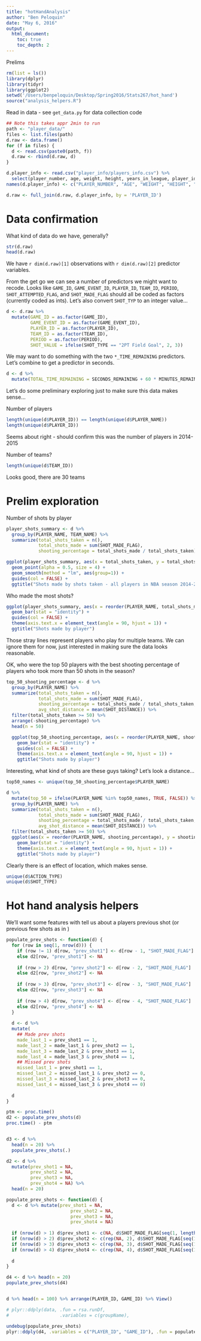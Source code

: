 ```yaml
---
title: "hotHandAnalysis"
author: "Ben Peloquin"
date: "May 6, 2016"
output: 
  html_document:
    toc: true
    toc_depth: 2
---
```


Prelims
```r
rm(list = ls())
library(dplyr)
library(tidyr)
library(ggplot2)
setwd('/Users/benpeloquin/Desktop/Spring2016/Stats267/hot_hand')
source("analysis_helpers.R")
```

Read in data - see `get_data.py` for data collection code
```r
## Note this takes appr 2min to run
path <- "player_data/"
files <- list.files(path)
d.raw <- data.frame()
for (f in files) {
  d <- read.csv(paste0(path, f))
  d.raw <- rbind(d.raw, d)
}

d.player_info <- read.csv("player_info/players_info.csv") %>%
  select(player_number, age, weight, height, years_in_league, player_id, position)
names(d.player_info) <- c("PLAYER_NUMBER", "AGE", "WEIGHT", "HEIGHT", "YEARS_IN_LEAGUE", "PLAYER_ID", "POSITION")

d.raw <- full_join(d.raw, d.player_info, by = 'PLAYER_ID')
```

# Data confirmation

What kind of data do we have, generally?
```r
str(d.raw)
head(d.raw)
```
We have `r dim(d.raw)[1]` observations with `r dim(d.raw)[2]` predictor variables.

From the get go we can see a number of predictors we might want to recode. Looks like `GAME_ID`, `GAME_EVENT_ID`, `PLAYER_ID`, `TEAM_ID`, `PERIOD`, `SHOT_ATTEMPTED_FLAG`, and `SHOT_MADE_FLAG` should all be coded as factors (currently coded as ints). Let's also convert `SHOT_TYP` to an integer value...
```r
d <- d.raw %>%
  mutate(GAME_ID = as.factor(GAME_ID),
         GAME_EVENT_ID = as.factor(GAME_EVENT_ID),
         PLAYER_ID = as.factor(PLAYER_ID),
         TEAM_ID = as.factor(TEAM_ID),
         PERIOD = as.factor(PERIOD),
         SHOT_VALUE = ifelse(SHOT_TYPE == "2PT Field Goal", 2, 3))
```

We may want to do something with the two `*_TIME_REMAINING` predictors. Let's combine to get a predictor in seconds.
```r
d <- d %>%
  mutate(TOTAL_TIME_REMAINING = SECONDS_REMAINING + 60 * MINUTES_REMAINING)
```

Let's do some preliminary exploring just to make sure this data makes sense...

Number of players
```r
length(unique(d$PLAYER_ID)) == length(unique(d$PLAYER_NAME))
length(unique(d$PLAYER_ID))
```
Seems about right - should confirm this was the number of players in 2014-2015

Number of teams?
```r
length(unique(d$TEAM_ID))
```
Looks good, there are 30 teams

# Prelim exploration

Number of shots by player
```r
player_shots_summary <- d %>%
  group_by(PLAYER_NAME, TEAM_NAME) %>%
  summarize(total_shots_taken = n(),
            total_shots_made = sum(SHOT_MADE_FLAG),
            shooting_percentage = total_shots_made / total_shots_taken)

ggplot(player_shots_summary, aes(x = total_shots_taken, y = total_shots_made, col = TEAM_NAME)) +
  geom_point(alpha = 0.5, size = 4) +
  geom_smooth(method = "lm", aes(group=1)) + 
  guides(col = FALSE) +
  ggtitle("Shots made by shots taken - all players in NBA season 2014-2015")
```

Who made the most shots?
```r
ggplot(player_shots_summary, aes(x = reorder(PLAYER_NAME, total_shots_made), y = total_shots_made, fill = TEAM_NAME)) +
  geom_bar(stat = "identity") +
  guides(col = FALSE) +
  theme(axis.text.x = element_text(angle = 90, hjust = 1)) +
  ggtitle("Shots made by player")
``` 
Those stray lines represent players who play for multiple teams. We can ignore them for now, just interested in making sure the data looks reasonable.

OK, who were the top 50 players with the best shooting percentage of players who took more than 50 shots in the season?
```r
top_50_shooting_percentage <- d %>%
  group_by(PLAYER_NAME) %>%
  summarize(total_shots_taken = n(),
            total_shots_made = sum(SHOT_MADE_FLAG),
            shooting_percentage = total_shots_made / total_shots_taken,
            avg_shot_distance = mean(SHOT_DISTANCE)) %>%
  filter(total_shots_taken >= 50) %>%
  arrange(-shooting_percentage) %>%
  head(n = 50)

  ggplot(top_50_shooting_percentage, aes(x = reorder(PLAYER_NAME, shooting_percentage), y = shooting_percentage)) +
    geom_bar(stat = "identity") +
    guides(col = FALSE) +
    theme(axis.text.x = element_text(angle = 90, hjust = 1)) +
    ggtitle("Shots made by player")
```

Interesting, what kind of shots are these guys taking? Let's look a distance...
```r
top50_names <- unique(top_50_shooting_percentage$PLAYER_NAME)

d %>%
  mutate(top_50 = ifelse(PLAYER_NAME %in% top50_names, TRUE, FALSE)) %>%
  group_by(PLAYER_NAME) %>%
  summarize(total_shots_taken = n(),
            total_shots_made = sum(SHOT_MADE_FLAG),
            shooting_percentage = total_shots_made / total_shots_taken,
            avg_shot_distance = mean(SHOT_DISTANCE)) %>%
  filter(total_shots_taken >= 50) %>%
  ggplot(aes(x = reorder(PLAYER_NAME, shooting_percentage), y = shooting_percentage, fill = avg_shot_distance)) +
    geom_bar(stat = "identity") +
    theme(axis.text.x = element_text(angle = 90, hjust = 1)) +
    ggtitle("Shots made by player")
```

Clearly there is an effect of location, which makes sense.

```r
unique(d$ACTION_TYPE)
unique(d$SHOT_TYPE)
```

# Hot hand analysis helpers

We'll want some features with tell us about a players previous shot (or previous few shots as in )
```r
populate_prev_shots <- function(d) {
  for (row in seq(1, nrow(d))) {
    if (row != 1) d[row, "prev_shot1"] <- d[row - 1, "SHOT_MADE_FLAG"]
    else d2[row, "prev_shot1"] <- NA
    
    if (row > 2) d[row, "prev_shot2"] <- d[row - 2, "SHOT_MADE_FLAG"]
    else d2[row, "prev_shot2"] <- NA
    
    if (row > 3) d[row, "prev_shot3"] <- d[row - 3, "SHOT_MADE_FLAG"]
    else d2[row, "prev_shot3"] <- NA
    
    if (row > 4) d[row, "prev_shot4"] <- d[row - 4, "SHOT_MADE_FLAG"]
    else d2[row, "prev_shot4"] <- NA
  }
  
  d <- d %>%
  mutate(
    ## Made prev shots
    made_last_1 = prev_shot1 == 1,
    made_last_2 = made_last_1 & prev_shot2 == 1,
    made_last_3 = made_last_2 & prev_shot3 == 1,
    made_last_4 = made_last_3 & prev_shot4 == 1,
    ## Missed prev shots
    missed_last_1 = prev_shot1 == 1,
    missed_last_2 = missed_last_1 & prev_shot2 == 0,
    missed_last_3 = missed_last_2 & prev_shot3 == 0,
    missed_last_4 = missed_last_3 & prev_shot4 == 0)
  
  d
}

ptm <- proc.time()
d2 <- populate_prev_shots(d)
proc.time() - ptm


d3 <- d %>%
  head(n = 20) %>%
  populate_prev_shots(.)

```

```r
d2 <- d %>%
  mutate(prev_shot1 = NA,
         prev_shot2 = NA,
         prev_shot3 = NA,
         prev_shot4 = NA) %>%
  head(n = 20)

populate_prev_shots <- function(d) {
  d <- d %>% mutate(prev_shot1 = NA,
                        prev_shot2 = NA,
                        prev_shot3 = NA,
                        prev_shot4 = NA)
  
  if (nrow(d) > 1) d$prev_shot1 <- c(NA, d$SHOT_MADE_FLAG[seq(1, length(d$SHOT_MADE_FLAG) - 1)])
  if (nrow(d) > 2) d$prev_shot2 <- c(rep(NA, 2), d$SHOT_MADE_FLAG[seq(1, length(d$SHOT_MADE_FLAG) - 2)])
  if (nrow(d) > 3) d$prev_shot3 <- c(rep(NA, 3), d$SHOT_MADE_FLAG[seq(1, length(d$SHOT_MADE_FLAG) - 3)])
  if (nrow(d) > 4) d$prev_shot4 <- c(rep(NA, 4), d$SHOT_MADE_FLAG[seq(1, length(d$SHOT_MADE_FLAG) - 4)])
  
  d
}

d4 <- d %>% head(n = 20)
populate_prev_shots(d4)


d %>% head(n = 100) %>% arrange(PLAYER_ID, GAME_ID) %>% View()

# plyr::ddply(data, .fun = rsa.runDf, 
#                   .variables = c(groupName),

undebug(populate_prev_shots)
plyr::ddply(d4, .variables = c("PLAYER_ID", "GAME_ID"), .fun = populate_prev_shots) %>% View()

```

